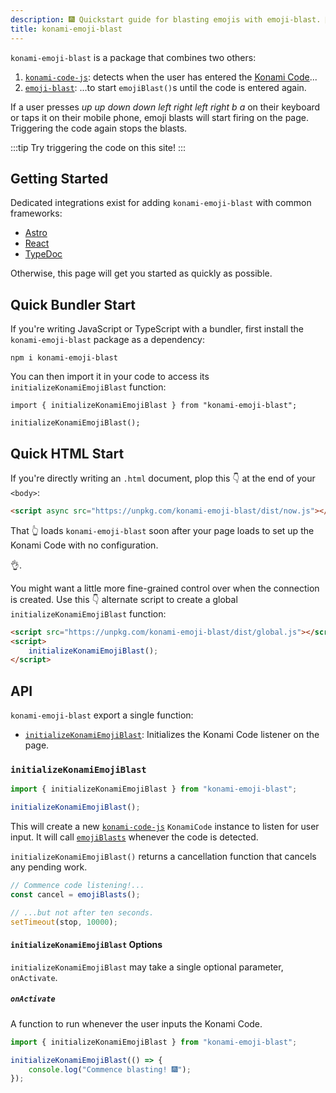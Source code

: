 ```yaml
---
description: 🎆 Quickstart guide for blasting emojis with emoji-blast. 🎇
title: konami-emoji-blast
---
```


`konami-emoji-blast` is a package that combines two others:

1. [`konami-code-js`](https://www.npmjs.com/package/konami-code-js): detects when the user has entered the [Konami Code](https://en.wikipedia.org/wiki/Konami_Code)...
1. [`emoji-blast`](./api): ...to start `emojiBlast()`s until the code is entered again.

If a user presses <em>up</em> <em>up</em> <em>down</em> <em>down</em> <em>left</em> <em>right</em> <em>left</em> <em>right</em> <em>b</em> <em>a</em>
on their keyboard or taps it on their mobile phone, emoji blasts will start firing on the page.
Triggering the code again stops the blasts.

:::tip
Try triggering the code on this site!
:::

## Getting Started

Dedicated integrations exist for adding `konami-emoji-blast` with common frameworks:

- [Astro](./astro)
- [React](./react)
- [TypeDoc](./typedoc)

Otherwise, this page will get you started as quickly as possible.

## Quick Bundler Start

If you're writing JavaScript or TypeScript with a bundler, first install the `konami-emoji-blast` package as a dependency:

```shell
npm i konami-emoji-blast
```

You can then import it in your code to access its `initializeKonamiEmojiBlast` function:

```tsx
import { initializeKonamiEmojiBlast } from "konami-emoji-blast";

initializeKonamiEmojiBlast();
```

## Quick HTML Start

If you're directly writing an `.html` document, plop this 👇 at the end of your `<body>`:

```html
<script async src="https://unpkg.com/konami-emoji-blast/dist/now.js"></script>
```

That 👆 loads `konami-emoji-blast` soon after your page loads to set up the Konami Code with no configuration.

👌.

You might want a little more fine-grained control over when the connection is created.
Use this 👇 alternate script to create a global `initializeKonamiEmojiBlast` function:

```html
<script src="https://unpkg.com/konami-emoji-blast/dist/global.js"></script>
<script>
	initializeKonamiEmojiBlast();
</script>
```

## API

`konami-emoji-blast` export a single function:

- [`initializeKonamiEmojiBlast`](#initializekonamiemojiblast): Initializes the Konami Code listener on the page.

### `initializeKonamiEmojiBlast`

```ts
import { initializeKonamiEmojiBlast } from "konami-emoji-blast";

initializeKonamiEmojiBlast();
```

This will create a new [`konami-code-js`](https://www.npmjs.com/package/konami-code-js) `KonamiCode` instance to listen for user input.
It will call [`emojiBlasts`](./emoji-blast#emojiblasts) whenever the code is detected.

`initializeKonamiEmojiBlast()` returns a cancellation function that cancels any pending work.

```typescript
// Commence code listening!...
const cancel = emojiBlasts();

// ...but not after ten seconds.
setTimeout(stop, 10000);
```

#### `initializeKonamiEmojiBlast` Options

`initializeKonamiEmojiBlast` may take a single optional parameter, `onActivate`.

##### `onActivate`

A function to run whenever the user inputs the Konami Code.

```ts
import { initializeKonamiEmojiBlast } from "konami-emoji-blast";

initializeKonamiEmojiBlast(() => {
	console.log("Commence blasting! 🎆");
});
```
